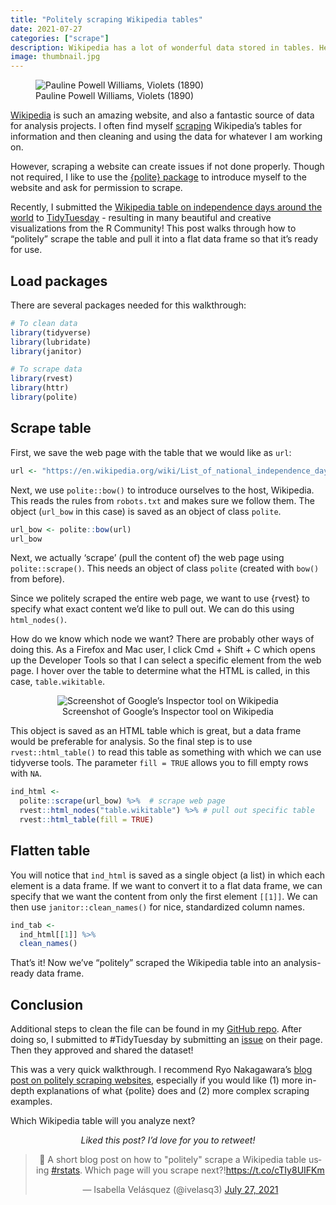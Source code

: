 ```yaml
---
title: "Politely scraping Wikipedia tables"
date: 2021-07-27
categories: ["scrape"]
description: Wikipedia has a lot of wonderful data stored in tables. Here's how to pull them into R.
image: thumbnail.jpg
---
```


![Pauline Powell Williams, Violets (1890)](thumbnail-wide.jpg)

[Wikipedia](https://en.wikipedia.org/wiki/Main_Page) is such an amazing website, and also a fantastic source of data for analysis projects. I often find myself [scraping](https://en.wikipedia.org/wiki/Web_scraping) Wikipedia's tables for information and then cleaning and using the data for whatever I am working on.

However, scraping a website can create issues if not done properly. Though not required, I like to use the [{polite} package](https://github.com/dmi3kno/polite) to introduce myself to the website and ask for permission to scrape.

Recently, I submitted the [Wikipedia table on independence days around the world](https://en.wikipedia.org/wiki/List_of_national_independence_days#List) to [TidyTuesday](https://github.com/rfordatascience/tidytuesday) - resulting in many beautiful and creative visualizations from the R Community! This post walks through how to "politely" scrape the table and pull it into a flat data frame so that it's ready for use.

## Load packages

There are several packages needed for this walkthrough:

```r
# To clean data
library(tidyverse)
library(lubridate)
library(janitor)

# To scrape data
library(rvest)
library(httr)
library(polite)
```

## Scrape table

First, we save the web page with the table that we would like as `url`:

```r
url <- "https://en.wikipedia.org/wiki/List_of_national_independence_days"
```

Next, we use `polite::bow()` to introduce ourselves to the host, Wikipedia. This reads the rules from `robots.txt` and makes sure we follow them. The object (`url_bow` in this case) is saved as an object of class `polite`.

```r
url_bow <- polite::bow(url)
url_bow
```

Next, we actually 'scrape' (pull the content of) the web page using `polite::scrape()`. This needs an object of class `polite` (created with `bow()` from before).

Since we politely scraped the entire web page, we want to use {rvest} to specify what exact content we'd like to pull out. We can do this using `html_nodes()`.

How do we know which node we want? There are probably other ways of doing this. As a Firefox and Mac user, I click Cmd + Shift + C which opens up the Developer Tools so that I can select a specific element from the web page. I hover over the table to determine what the HTML is called, in this case, `table.wikitable`.

<center>
![Screenshot of Google's Inspector tool on Wikipedia](webpage.png)
</center>

This object is saved as an HTML table which is great, but a data frame would be preferable for analysis. So the final step is to use `rvest::html_table()` to read this table as something with which we can use tidyverse tools. The parameter `fill = TRUE` allows you to fill empty rows with `NA`.

```r
ind_html <-
  polite::scrape(url_bow) %>%  # scrape web page
  rvest::html_nodes("table.wikitable") %>% # pull out specific table
  rvest::html_table(fill = TRUE) 
```

## Flatten table

You will notice that `ind_html` is saved as a single object (a list) in which each element is a data frame. If we want to convert it to a flat data frame, we can specify that we want the content from only the first element `[[1]]`. We can then use `janitor::clean_names()` for nice, standardized column names.

```r
ind_tab <- 
  ind_html[[1]] %>% 
  clean_names()
```

That's it! Now we've "politely" scraped the Wikipedia table into an analysis-ready data frame.

## Conclusion

Additional steps to clean the file can be found in my [GitHub repo](https://github.com/ivelasq/data-visualization-portfolio/blob/main/independence-days/independence_days.R). After doing so, I submitted to #TidyTuesday by submitting an [issue](https://github.com/rfordatascience/tidytuesday/issues) on their page. Then they approved and shared the dataset!

This was a very quick walkthrough. I recommend Ryo Nakagawara's [blog post on politely scraping websites](https://ryo-n7.github.io/2020-05-14-webscrape-soccer-data-with-R/), especially if you would like (1) more in-depth explanations of what {polite} does and (2) more complex scraping examples.

Which Wikipedia table will you analyze next?

<center>
*Liked this post? I'd love for you to retweet!*
<blockquote class="twitter-tweet"><p lang="en" dir="ltr">📢 A short blog post on how to &quot;politely&quot; scrape a Wikipedia table using <a href="https://twitter.com/hashtag/rstats?src=hash&amp;ref_src=twsrc%5Etfw">#rstats</a>. Which page will you scrape next?!<a href="https://t.co/cTIy8UIFKm">https://t.co/cTIy8UIFKm</a></p>&mdash; Isabella Velásquez (@ivelasq3) <a href="https://twitter.com/ivelasq3/status/1420022159947096065?ref_src=twsrc%5Etfw">July 27, 2021</a></blockquote> <script async src="https://platform.twitter.com/widgets.js" charset="utf-8"></script> 
</center>